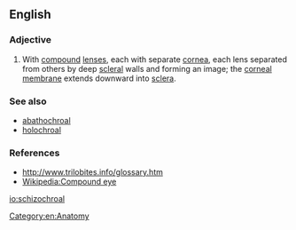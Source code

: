 ==English==

===Adjective===
{{en-adj|-}}

# {{context|of eyes}} With [[compound]] [[lens]]es, each with separate [[cornea]], each lens separated from others by deep [[scleral]] walls and forming an image; the [[corneal membrane]] extends downward into [[sclera]]. 

===See also===
* [[abathochroal]]
* [[holochroal]]

===References===
*http://www.trilobites.info/glossary.htm
* [[Wikipedia:Compound eye]]

[[Category:en:Anatomy]]

[[io:schizochroal]]